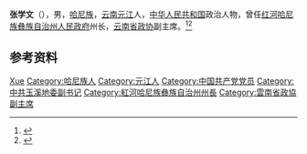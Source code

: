 {{Otheruses|other=名为张学文的其他人物|张学文}}

'''张学文'''（{{bd|1938年|}}），男，[[哈尼族|哈尼族]]，[[云南|云南]][[元江县|元江]]人，[[中华人民共和国|中华人民共和国]]政治人物，曾任[[红河哈尼族彝族自治州人民政府|红河哈尼族彝族自治州人民政府]]州长，[[云南省政协|云南省政协]]副主席。<ref>{{Cite book|title=中华人民共和国职官志|author=何虎生, 李耀东, 向常福主编|publisher=中国社会出版社|year=2003|isbn=9787800883934|location=北京|pages=}}</ref><ref>{{Cite web|title=文学传记《哀牢之鹰》出版|url=http://www.yxdaily.com/epaper/yxrb/html/2015/02/10/A07/A07_47.htm|accessdate=2020-09-06|work=玉溪日报}}{{Dead link}}</ref>

== 参考资料 ==
{{reflist}}

{{中国人物小作品}}

{{Authority control}}
{{DEFAULTSORT:Zhang张}}
[[Category:张姓|Xue]]
[[Category:哈尼族人|Category:哈尼族人]]
[[Category:元江人|Category:元江人]]
[[Category:中国共产党党员|Category:中国共产党党员]]
[[Category:中共玉溪地委副书记|Category:中共玉溪地委副书记]]
[[Category:紅河哈尼族彝族自治州州長|Category:紅河哈尼族彝族自治州州長]]
[[Category:雲南省政協副主席|Category:雲南省政協副主席]]